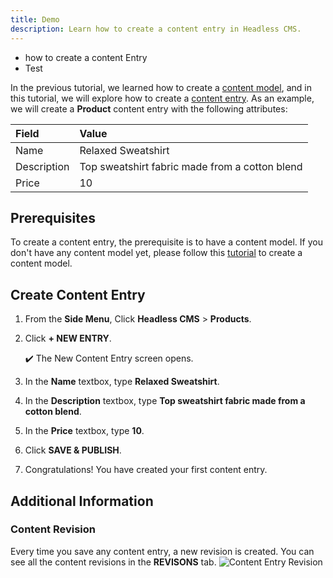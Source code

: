 ```yaml
---
title: Demo
description: Learn how to create a content entry in Headless CMS.
---
```



<Alert type="success" title="WHAT YOU'LL LEARN">

- how to create a content Entry
- Test 

</Alert>

In the previous tutorial, we learned how to create a [content model](../essentials/create-content-model), and
in this tutorial, we will explore how to create a [content entry](../essentials/glossary#content-entry). 
As an example, we will create a **Product** content entry with the following attributes:

| Field       | Value                                          |
| :-------    | :----------------------------------------------|
| Name        | Relaxed Sweatshirt                             |
| Description | Top sweatshirt fabric made from a cotton blend |
| Price       | 10                                             |

## Prerequisites
To create a content entry, the prerequisite is to have a content model.
If you don't have any content model yet, please follow this [tutorial](../essentials/create-content-model) to create a content model.

## Create Content Entry

1. From the **Side Menu**, Click **Headless CMS** > **Products**.
2. Click **+ NEW ENTRY**.

   ✔️ The New Content Entry screen opens.
3. In the **Name** textbox, type **Relaxed Sweatshirt**.
4. In the **Description** textbox, type **Top sweatshirt fabric made from a cotton blend**.
5. In the **Price** textbox, type **10**.
6. Click **SAVE & PUBLISH**.
7. Congratulations! You have created your first content entry.

## Additional Information

### Content Revision
Every time you save any content entry, a new revision is created. You can see all the content revisions in the **REVISONS** tab.
![Content Entry Revision](./assets/create-content-entry/content-entry-revision.png)